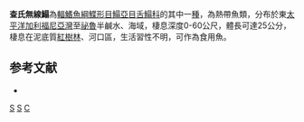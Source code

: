 {{Speciesbox
| genus = Symphurus
| species = chabanaudi
| status = LC
| status_system = IUCN3.1
| authority = [[Mahadeva|Mahadeva]] & [[Munroe|Munroe]], 1990
| synonyms = 
}}

'''查氏無線鰨'''為[[輻鰭魚綱|輻鰭魚綱]][[鰈形目|鰈形目]][[鰨亞目|鰨亞目]][[舌鰨科|舌鰨科]]的其中一[[種|種]]，為熱帶魚類，分布於東[[太平洋|太平洋]][[加利福尼亞灣|加利福尼亞灣]]至[[祕魯|祕魯]]半鹹水、海域，棲息深度0-60公尺，體長可達25公分，棲息在泥底質[[紅樹林|紅樹林]]、河口區，生活習性不明，可作為食用魚。

==参考文献==
*{{FishBase_species|genus=Symphurus |species=chabanaudi|year=2014|month=4}}

{{taxonbar}}

[[Category:1990年描述的鱼类|S]]
[[Category:食用魚|S]]
[[Category:無線鰨屬|C]]
